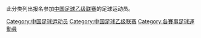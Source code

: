 此分类列出报名参加[[中国足球乙级联赛|中国足球乙级联赛]]的足球运动员。

[[Category:中国足球运动员|Category:中国足球运动员]]
[[Category:中国足球乙级联赛|Category:中国足球乙级联赛]]
[[Category:各賽事足球運動員|Category:各賽事足球運動員]]